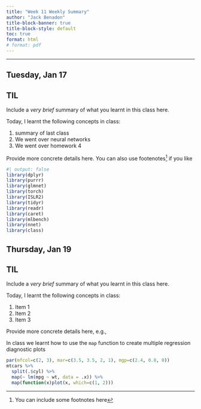 ```yaml
---
title: "Week 11 Weekly Summary"
author: "Jack Benadon"
title-block-banner: true
title-block-style: default
toc: true
format: html
# format: pdf
---
```


---

## Tuesday, Jan 17

::: {.callout-important}
## TIL

Include a _very brief_ summary of what you learnt in this class here. 

Today, I learnt the following concepts in class:

1. summary of last class
1. We went over neural networks
1. We went over homework 4
:::

Provide more concrete details here. You can also use footenotes[^footnote] if you like

```R
#| output: false
library(dplyr)
library(purrr)
library(glmnet)
library(torch)
library(ISLR2)
library(tidyr)
library(readr)
library(caret)
library(mlbench)
library(nnet)
library(class)
```





## Thursday, Jan 19



::: {.callout-important}
## TIL

Include a _very brief_ summary of what you learnt in this class here. 

Today, I learnt the following concepts in class:

1. Item 1
1. Item 2
1. Item 3
:::

Provide more concrete details here, e.g., 

In class we learnt how to use the `map` function to create multiple regression diagnostic plots

```R
par(mfcol=c(2, 3), mar=c(3.5, 3.5, 2, 1), mgp=c(2.4, 0.8, 0))
mtcars %>%
  split(.$cyl) %>%
  map(~ lm(mpg ~ wt, data = .x)) %>%
  map(function(x)plot(x, which=c(1, 2)))
```


[^footnote]: You can include some footnotes here
